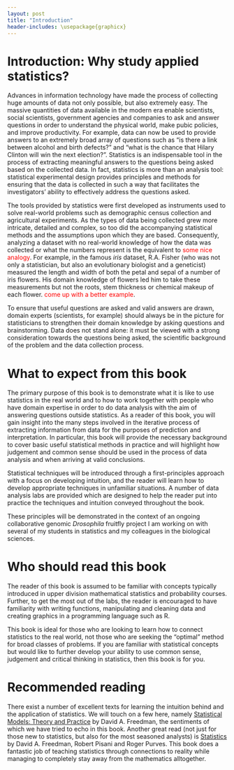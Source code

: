 ```yaml
---
layout: post
title: "Introduction"
header-includes: \usepackage{graphicx}
---
```


# Introduction: Why study applied statistics?

Advances in information technology have made the process of collecting huge amounts of data not only possible, but also extremely easy. The massive quantities of data available in the modern era enable scientists, social scientists, government agencies and companies to ask and answer questions in order to understand the physical world, make pubic policies, and improve productivity. For example, data can now be used to provide answers to an extremely broad array of questions such as "is there a link between alcohol and birth defects?" and "what is the chance that Hilary Clinton will win the next election?". Statistics is an indispensable tool in the process of extracting meaningful answers to the questions being asked based on the collected data. In fact, statistics is more than an analysis tool: statistical experimental design provides principles and methods for ensuring that the data is collected in such a way that facilitates the investigators' ability to effectively address the questions asked.

The tools provided by statistics were first developed as instruments used to solve real-world problems such as demographic census collection and agricultural experiments. As the types of data being collected grew more intricate, detailed and complex, so too did the accompanying statistical methods and the assumptions upon which they are based. Consequently, analyzing a dataset with no real-world knowledge of how the data was collected or what the numbers represent is the equivalent to <FONT COLOR="red">some nice analogy</FONT>. For example, in the famous *iris* dataset, R.A. Fisher (who was not only a statistician, but also an evolutionary biologist and a geneticist) measured the length and width of both the petal and sepal of a number of iris flowers. His domain knowledge of flowers led him to take these measurements but not the roots, stem thickness or chemical makeup of each flower. <FONT COLOR="red">come up with a better example</FONT>.

To ensure that useful questions are asked and valid answers are drawn, domain experts (scientists, for example) should always be in the picture for statisticians to strengthen their domain knowledge by asking questions and brainstorming. Data does not stand alone: it must be viewed with a strong consideration towards the questions being asked, the scientific background of the problem and the data collection process.



# What to expect from this book

The primary purpose of this book is to demonstrate what it is like to use statistics in the real world and to how to work together with people who have domain expertise in order to do data analysis with the aim of answering questions outside statistics. As a reader of this book, you will gain insight into the many steps involved in the iterative process of extracting information from data for the purposes of prediction and interpretation. In particular, this book will provide the necessary background to cover basic useful statistical methods in practice and will highlight how judgement and common sense should be used in the process of data analysis and when arriving at valid conclusions. 

Statistical techniques will be introduced through a first-principles approach with a focus on developing intuition, and the reader will learn how to develop appropriate techniques in unfamiliar situations. A number of data analysis labs are provided which are designed to help the reader put into practice the techniques and intuition conveyed throughout the book.

These principles will be demonstrated in the context of an ongoing collaborative genomic *Drosophila* fruitfly project I am working on with several of my students in statistics and my colleagues in the biological sciences. 

# Who should read this book

The reader of this book is assumed to be familiar with concepts typically introduced in upper division mathematical statistics and probability courses. Further, to get the most out of the labs, the reader is encouraged to have familiarity with writing functions, manipulating and cleaning data and creating graphics in a programming language such as R.

This book is ideal for those who are looking to learn how to connect statistics to the real world, not those who are seeking the "optimal" method for broad classes of problems. If you are familiar with statistical concepts but would like to further develop your ability to use common sense, judgement and critical thinking in statistics, then this book is for you.


# Recommended reading

There exist a number of excellent texts for learning the intuition behind and the application of statistics. We will touch on a few here, namely <a href="http://www.amazon.com/Statistical-Models-Practice-David-Freedman/dp/0521743850">Statistical Models: Theory and Practice</a> by David A. Freedman, the sentiments of which we have tried to echo in this book. Another great read (not just for those new to statistics, but also for the most seasoned analysts) is <a href="http://www.amazon.com/Statistics-4th-Edition-David-Freedman/dp/8130915871">Statistics</a> by David A. Freedman, Robert Pisani and Roger Purves. This book does a fantastic job of teaching statistics through connections to reality while managing to completely stay away from the mathematics alltogether.